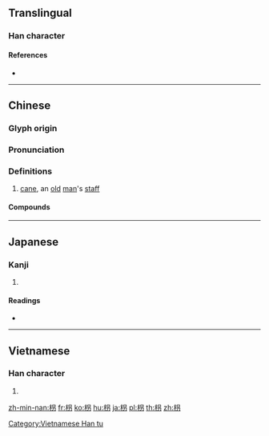 {{character info/new}}
{{also|拐|柺}}
==Translingual==

===Han character===
{{Han char|rn=75|rad=木|as=05|sn=9|four=46927|canj=DRSH|ids=⿰木叧}}

====References====
* {{Han ref|kx=0521.121|dkj=49161|hdz=21184.011|uh=67B4|ud=26548|bh=AC62|bd=44130}}

----

==Chinese==
{{zh-forms|alt=柺}}

===Glyph origin===
{{Han etym}}

===Pronunciation===
{{zh-pron
|m=guǎi
|c=gwaai2
|mn=koái/tw:koáiⁿ
|mn_note=mainstream Taiwanese: koái - literary; koáiⁿ - vernacular
|mc=y
|oc=y
|ma=
|cat=n
}}

===Definitions===
{{zh-hanzi}}

# [[cane]], an [[old]] [[man]]'s [[staff]]

====Compounds====
{{zh-der|枴棍|枴仔|枴杖|脖兒枴}}

----

==Japanese==

===Kanji===
{{ja-kanji|grade=|rs=木05}}

# {{defn|lang=ja|sort=木05}}

====Readings====
* {{ja-readings|on=[[かい]] (kai), [[たい]] (tai), [[け]] (ke)|kun=[[つえ]] (tsue)}}

----

==Vietnamese==

===Han character===
{{vi-readings|rs=木05|hanviet=quải}}

# {{defn|vi|sort=木05}}

[[Category:Vietnamese Han tu]]

[[zh-min-nan:枴]]
[[fr:枴]]
[[ko:枴]]
[[hu:枴]]
[[ja:枴]]
[[pl:枴]]
[[th:枴]]
[[zh:枴]]